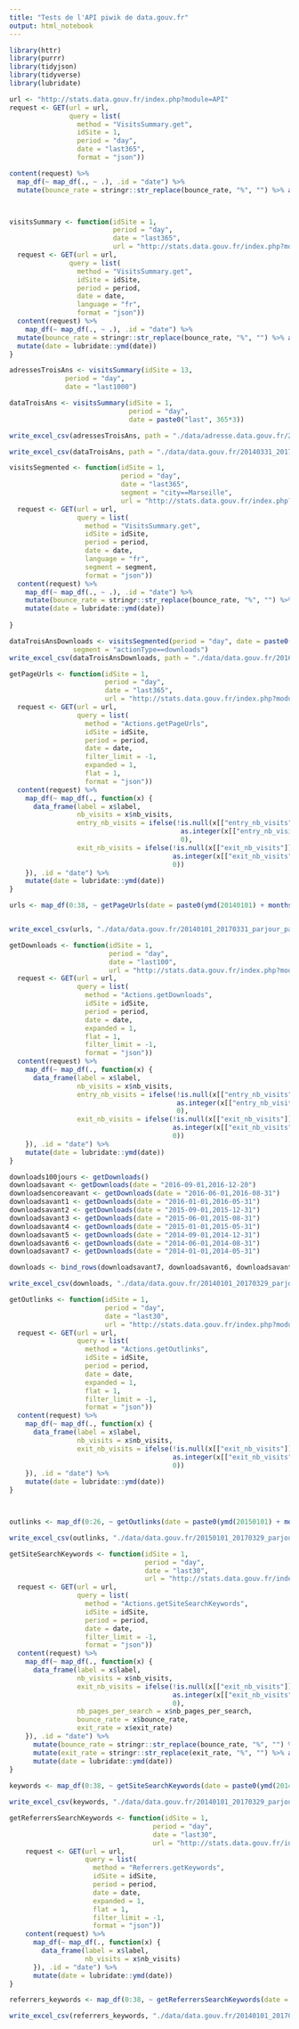 ```yaml
---
title: "Tests de l'API piwik de data.gouv.fr"
output: html_notebook
---
```


```r
library(httr)
library(purrr)
library(tidyjson)
library(tidyverse)
library(lubridate)
```
```r
url <- "http://stats.data.gouv.fr/index.php?module=API"
request <- GET(url = url, 
               query = list(
                 method = "VisitsSummary.get",
                 idSite = 1,
                 period = "day",
                 date = "last365",
                 format = "json"))

content(request) %>% 
  map_df(~ map_df(., ~ .), .id = "date") %>% 
  mutate(bounce_rate = stringr::str_replace(bounce_rate, "%", "") %>% as.double())



visitsSummary <- function(idSite = 1, 
                          period = "day",
                          date = "last365",
                          url = "http://stats.data.gouv.fr/index.php?module=API") {
  request <- GET(url = url, 
               query = list(
                 method = "VisitsSummary.get",
                 idSite = idSite,
                 period = period,
                 date = date,
                 language = "fr",
                 format = "json"))
  content(request) %>% 
    map_df(~ map_df(., ~ .), .id = "date") %>% 
  mutate(bounce_rate = stringr::str_replace(bounce_rate, "%", "") %>% as.double()) %>% 
  mutate(date = lubridate::ymd(date))
}

adressesTroisAns <- visitsSummary(idSite = 13,
              period = "day",
              date = "last1000")

dataTroisAns <- visitsSummary(idSite = 1,
                              period = "day",
                              date = paste0("last", 365*3))

write_excel_csv(adressesTroisAns, path = "./data/adresse.data.gouv.fr/20150407_20170329_parjour_ensemble_site.csv")

write_excel_csv(dataTroisAns, path = "./data/data.gouv.fr/20140331_20170329_parjour_ensemble_site.csv")
```

```r
visitsSegmented <- function(idSite = 1,
                            period = "day",
                            date = "last365",
                            segment = "city==Marseille",
                            url = "http://stats.data.gouv.fr/index.php?module=API") {
  request <- GET(url = url, 
                 query = list(
                   method = "VisitsSummary.get",
                   idSite = idSite,
                   period = period,
                   date = date,
                   language = "fr",
                   segment = segment,
                   format = "json"))
  content(request) %>% 
    map_df(~ map_df(., ~ .), .id = "date") %>% 
    mutate(bounce_rate = stringr::str_replace(bounce_rate, "%", "") %>% as.double()) %>% 
    mutate(date = lubridate::ymd(date))
  
}

dataTroisAnsDownloads <- visitsSegmented(period = "day", date = paste0("last", 365*3),
                segment = "actionType==downloads")
write_excel_csv(dataTroisAnsDownloads, path = "./data/data.gouv.fr/20160926_20170329_parjour_downloads_site.csv")
```

```r
getPageUrls <- function(idSite = 1,
                        period = "day",
                        date = "last365",
                        url = "http://stats.data.gouv.fr/index.php?module=API") {
  request <- GET(url = url, 
                 query = list(
                   method = "Actions.getPageUrls",
                   idSite = idSite,
                   period = period,
                   date = date,
                   filter_limit = -1,
                   expanded = 1,
                   flat = 1,
                   format = "json"))
  content(request) %>% 
    map_df(~ map_df(., function(x) {
      data_frame(label = x$label,
                 nb_visits = x$nb_visits,
                 entry_nb_visits = ifelse(!is.null(x[["entry_nb_visits"]]),
                                           as.integer(x[["entry_nb_visits"]]),
                                           0),
                 exit_nb_visits = ifelse(!is.null(x[["exit_nb_visits"]]),
                                         as.integer(x[["exit_nb_visits"]]),
                                         0))
    }), .id = "date") %>% 
    mutate(date = lubridate::ymd(date))
}

urls <- map_df(0:38, ~ getPageUrls(date = paste0(ymd(20140101) + months(.), ",", ymd(20140101) + months(. + 1) - days(1))))


write_excel_csv(urls, "./data/data.gouv.fr/20140101_20170331_parjour_parurl.csv")
```

```r
getDownloads <- function(idSite = 1,
                         period = "day",
                         date = "last100",
                         url = "http://stats.data.gouv.fr/index.php?module=API") {
  request <- GET(url = url, 
                 query = list(
                   method = "Actions.getDownloads",
                   idSite = idSite,
                   period = period,
                   date = date,
                   expanded = 1,
                   flat = 1,
                   filter_limit = -1,
                   format = "json"))
  content(request) %>% 
    map_df(~ map_df(., function(x) {
      data_frame(label = x$label,
                 nb_visits = x$nb_visits,
                 entry_nb_visits = ifelse(!is.null(x[["entry_nb_visits"]]),
                                          as.integer(x[["entry_nb_visits"]]),
                                          0),
                 exit_nb_visits = ifelse(!is.null(x[["exit_nb_visits"]]),
                                         as.integer(x[["exit_nb_visits"]]),
                                         0))
    }), .id = "date") %>% 
    mutate(date = lubridate::ymd(date))
}

downloads100jours <- getDownloads()
downloadsavant <- getDownloads(date = "2016-09-01,2016-12-20")
downloadsencoreavant <- getDownloads(date = "2016-06-01,2016-08-31")
downloadsavant1 <- getDownloads(date = "2016-01-01,2016-05-31")
downloadsavant2 <- getDownloads(date = "2015-09-01,2015-12-31")
downloadsavant3 <- getDownloads(date = "2015-06-01,2015-08-31")
downloadsavant4 <- getDownloads(date = "2015-01-01,2015-05-31")
downloadsavant5 <- getDownloads(date = "2014-09-01,2014-12-31")
downloadsavant6 <- getDownloads(date = "2014-06-01,2014-08-31")
downloadsavant7 <- getDownloads(date = "2014-01-01,2014-05-31")

downloads <- bind_rows(downloadsavant7, downloadsavant6, downloadsavant5, downloadsavant4, downloadsavant3, downloadsavant2, downloadsavant1, downloadsencoreavant, downloadsavant, downloads100jours)

write_excel_csv(downloads, "./data/data.gouv.fr/20140101_20170329_parjour_downloads_urls.csv")
```

```r
getOutlinks <- function(idSite = 1,
                        period = "day",
                        date = "last30",
                        url = "http://stats.data.gouv.fr/index.php?module=API") {
  request <- GET(url = url, 
                 query = list(
                   method = "Actions.getOutlinks",
                   idSite = idSite,
                   period = period,
                   date = date,
                   expanded = 1,
                   flat = 1,
                   filter_limit = -1,
                   format = "json"))
  content(request) %>% 
    map_df(~ map_df(., function(x) {
      data_frame(label = x$label,
                 nb_visits = x$nb_visits,
                 exit_nb_visits = ifelse(!is.null(x[["exit_nb_visits"]]),
                                         as.integer(x[["exit_nb_visits"]]),
                                         0))
    }), .id = "date") %>% 
    mutate(date = lubridate::ymd(date))
}



outlinks <- map_df(0:26, ~ getOutlinks(date = paste0(ymd(20150101) + months(.), ",", ymd(20150101) + months(. + 1) - days(1))))

write_excel_csv(outlinks, "./data/data.gouv.fr/20150101_20170329_parjour_outlinks_urls.csv")
```

```r
getSiteSearchKeywords <- function(idSite = 1,
                                  period = "day",
                                  date = "last30",
                                  url = "http://stats.data.gouv.fr/index.php?module=API") {
  request <- GET(url = url, 
                 query = list(
                   method = "Actions.getSiteSearchKeywords",
                   idSite = idSite,
                   period = period,
                   date = date,
                   filter_limit = -1,
                   format = "json"))
  content(request) %>% 
    map_df(~ map_df(., function(x) {
      data_frame(label = x$label,
                 nb_visits = x$nb_visits,
                 exit_nb_visits = ifelse(!is.null(x[["exit_nb_visits"]]),
                                         as.integer(x[["exit_nb_visits"]]),
                                         0),
                 nb_pages_per_search = x$nb_pages_per_search,
                 bounce_rate = x$bounce_rate,
                 exit_rate = x$exit_rate)
    }), .id = "date") %>% 
      mutate(bounce_rate = stringr::str_replace(bounce_rate, "%", "") %>% as.double()) %>%
      mutate(exit_rate = stringr::str_replace(exit_rate, "%", "") %>% as.double()) %>%
      mutate(date = lubridate::ymd(date))
}
  
keywords <- map_df(0:38, ~ getSiteSearchKeywords(date = paste0(ymd(20140101) + months(.), ",", ymd(20140101) + months(. + 1) - days(1))))

write_excel_csv(keywords, "./data/data.gouv.fr/20140101_20170329_parjour_keywords_keywords.csv")
```

```r
getReferrersSearchKeywords <- function(idSite = 1,
                                    period = "day",
                                    date = "last30",
                                    url = "http://stats.data.gouv.fr/index.php?module=API") {
    request <- GET(url = url, 
                   query = list(
                     method = "Referrers.getKeywords",
                     idSite = idSite,
                     period = period,
                     date = date,
                     expanded = 1,
                     flat = 1,
                     filter_limit = -1,
                     format = "json"))
    content(request) %>% 
      map_df(~ map_df(., function(x) {
        data_frame(label = x$label,
                   nb_visits = x$nb_visits)
      }), .id = "date") %>% 
      mutate(date = lubridate::ymd(date))
}

referrers_keywords <- map_df(0:38, ~ getReferrersSearchKeywords(date = paste0(ymd(20140101) + months(.), ",", ymd(20140101) + months(. + 1) - days(1))))

write_excel_csv(referrers_keywords, "./data/data.gouv.fr/20140101_20170329_parjour_referrers_keywords.csv")
```

